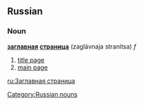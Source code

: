 ==Russian==
===Noun===
'''[[заглавный|заглавная]] [[страница]]''' (zaglávnaja stranítsa) ''f''
#[[title page]]
#[[main page]]

[[Category:Russian nouns]]
[[ru:Заглавная страница]]